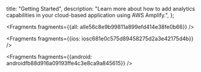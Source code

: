   title: "Getting Started",
  description: "Learn more about how to add analytics capabilities in your cloud-based application using AWS Amplify.",
};






<Fragments fragments={{all: alle56c8e9b99811a899efd414e38fe0b66}} />




<Fragments fragments={{ios: iosc681e0c575d89458275d2a3e42175d4b}} />



<Fragments fragments={{android: androidfb88d916a09193ffe4c3e8ca9a845615}} />